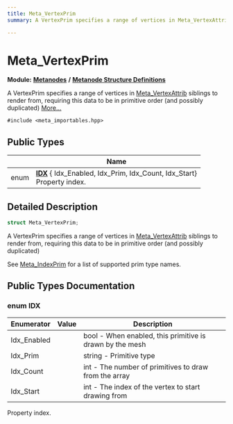 ```yaml
---
title: Meta_VertexPrim
summary: A VertexPrim specifies a range of vertices in Meta_VertexAttrib siblings to render from, requiring this data to be in primitive order (and possibly duplicated) 

---
```


# Meta_VertexPrim

**Module:** **[Metanodes](../Modules/group__api__metanodes.mdx)** **/** **[Metanode Structure Definitions](../Modules/group__api__metadefs.mdx)**



A VertexPrim specifies a range of vertices in [Meta_VertexAttrib](../Classes/struct_meta___vertex_attrib.mdx) siblings to render from, requiring this data to be in primitive order (and possibly duplicated)  [More...](#detailed-description)


`#include <meta_importables.hpp>`

## Public Types

|                | Name           |
| -------------- | -------------- |
| enum| **[IDX](../Classes/struct_meta___vertex_prim.mdx#enum-idx)** { Idx_Enabled, Idx_Prim, Idx_Count, Idx_Start}<br />Property index.  |

## Detailed Description

```cpp
struct Meta_VertexPrim;
```

A VertexPrim specifies a range of vertices in [Meta_VertexAttrib](../Classes/struct_meta___vertex_attrib.mdx) siblings to render from, requiring this data to be in primitive order (and possibly duplicated) 

See [Meta_IndexPrim](../Classes/struct_meta___index_prim.mdx) for a list of supported prim type names. 

## Public Types Documentation

### enum IDX

| Enumerator | Value | Description |
| ---------- | ----- | ----------- |
| Idx_Enabled | | bool - When enabled, this primitive is drawn by the mesh   |
| Idx_Prim | | string - Primitive type   |
| Idx_Count | | int - The number of primitives to draw from the array   |
| Idx_Start | | int - The index of the vertex to start drawing from   |



Property index. 

